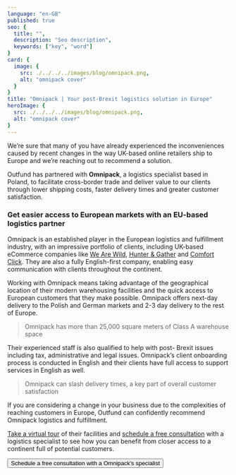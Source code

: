 ```yaml
---
language: "en-GB"
published: true
seo: {
  title: "",
  description: "Seo description",
  keywords: ["key", "word"]
}
card: {
  image: {
    src: ./../../../images/blog/omnipack.png,
    alt: "omnipack cover"
  }
}
title: "Omnipack | Your post-Brexit logistics solution in Europe"
heroImage: {
  src: ./../../../images/blog/omnipack.png,
  alt: "omnipack cover"
}
---
```


We’re sure that many of you have already experienced the inconveniences caused by recent changes in the way UK-based online retailers ship to Europe and we’re reaching out to recommend a solution.

Outfund has partnered with **Omnipack**, a logistics specialist based in Poland, to facilitate cross-border trade and deliver value to our clients through lower shipping costs, faster delivery times and greater customer satisfaction.

### Get easier access to European markets with an EU-based logistics partner

Omnipack is an established player in the European logistics and fulfillment industry, with an impressive portfolio of clients, including UK-based eCommerce companies like [We Are Wild](https://www.wearewild.com/), [Hunter & Gather](https://hunterandgatherfoods.com/) and [Comfort Click](https://www.comfortclick.eu/). They are also a fully English-first company, enabling easy communication with clients throughout the continent. 



Working with Omnipack means taking advantage of the geographical location of their modern warehousing facilities and the quick access to European customers that they make possible. Omnipack offers next-day delivery to the Polish and German markets and 2-3 day delivery to the rest of Europe. 

> Omnipack has more than 25,000 square meters of Class A warehouse space

Their experienced staff is also qualified to help with post- Brexit issues including tax, administrative and legal issues. Omnipack’s client onboarding process is conducted in English and their clients have full access to support services in English as well. 

> Omnipack can slash delivery times, a key part of overall customer satisfaction

If you are considering a change in your business due to the complexities of reaching customers in Europe, Outfund can confidently recommend Omnipack logistics and fulfillment. 

[Take a virtual tour](https://www.youtube.com/watch?v=MjNDnPMZlUg) of their facilities and  [schedule a free consultation](https://fulfillment.omnipack.com/en/outfund?source=outfund) with a logistics specialist to see how you can benefit from closer access to a continent full of potential customers.  

<Button href="https://fulfillment.omnipack.com/en/outfund?source=outfund" target="_blank" variant="primary">Schedule a free consultation with a Omnipack's specialist</Button>